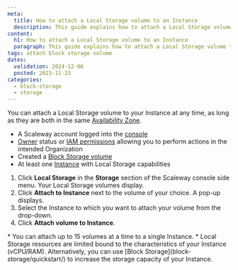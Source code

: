 ```yaml
---
meta:
  title: How to attach a Local Storage volume to an Instance
  description: This guide explains how to attach a Local Storage volume to a Scaleway Instance. Follow simple steps to manage your storage efficiently.
content:
  h1: How to attach a Local Storage volume to an Instance
  paragraph: This guide explains how to attach a Local Storage volume to a Scaleway Instance. Follow simple steps to manage your storage efficiently.
tags: attach block storage volume
dates:
  validation: 2024-12-06
  posted: 2023-11-23
categories:
  - block-storage
  - storage
---
```


You can attach a Local Storage volume to your Instance at any time, as long as they are both in the same [Availability Zone](/instances/concepts/#availability-zone).

<Macro id="requirements" />

- A Scaleway account logged into the [console](https://console.scaleway.com)
- [Owner](/iam/concepts/#owner) status or [IAM permissions](/iam/concepts/#permission) allowing you to perform actions in the intended Organization
- Created a [Block Storage volume](/block-storage/how-to/create-a-volume/)
- At least one [Instance](/instances/how-to/create-an-instance/) with Local Storage capabilities


1. Click **Local Storage** in the **Storage** section of the Scaleway console side menu. Your Local Storage volumes display.
2. Click **Attach to Instance** next to the volume of your choice. A pop-up displays.
3. Select the Instance to which you want to attach your volume from the drop-down.
4. Click **Attach volume to Instance**.

<Message type="important">
  * You can attach up to 15 volumes at a time to a single Instance.
  * Local Storage resources are limited bound to the characteristics of your Instance (vCPU/RAM). Alternatively, you can use [Block Storage](block-storage/quickstart/) to increase the storage capacity of your Instance.
</Message>


